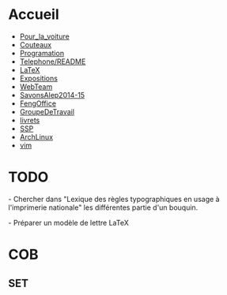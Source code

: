 = Accueil =
* [[Pour_la_voiture]]
* [[Couteaux]]
* [[Programation]]
* [[Telephone/README]]
* [[LaTeX]]
* [[Expositions]]
* [[WebTeam]]
* [[SavonsAlep2014-15]]
* [[FengOffice]]
* [[GroupeDeTravail]]
* [[livrets]]
* [[SSP]]
* [[ArchLinux]]
* [[vim]]


= TODO =
- Chercher dans "Lexique des règles typographiques en usage à l'imprimerie
nationale" les différentes partie d'un bouquin.

- Préparer un modèle de lettre LaTeX

= COB =
== SET ==

